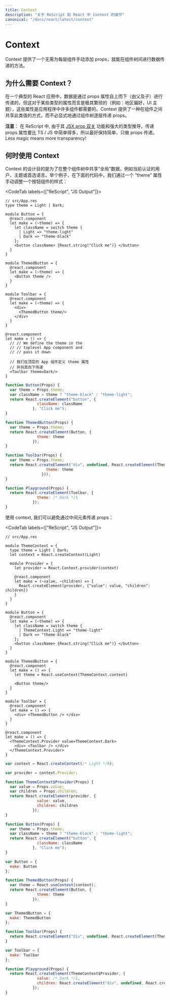 ```yaml
---
title: Context
description: "关于 ReScript 和 React 中 Context 的细节"
canonical: "/docs/react/latest/context"
---
```


# Context

<Intro>

<!-- 
Context provides a way to pass data through the component tree without having to pass props down manually at every level. 
-->

Context 提供了一个无需为每层组件手动添加 props，就能在组件树间进行数据传递的方法。

</Intro>

<!--
## Why Context?
-->

## 为什么需要 Context？

<!-- 
In a typical React application, data is passed top-down (parent to child) via props, but this can be cumbersome for certain types of props (e.g. locale preference, UI theme) that are required by many components within an application. Context provides a way to share values like these between components without having to explicitly pass a prop through every level of the tree. 
-->

在一个典型的 React 应用中，数据是通过 props 属性自上而下（由父及子）进行传递的，但这对于某些类型的属性而言是极其繁琐的（例如：地区偏好，UI 主题），这些属性是应用程序中许多组件都需要的。Context 提供了一种在组件之间共享此类值的方式，而不必显式地通过组件树逐层传递 props。


<!--
**Note:** In ReScript, passing down props is way simpler than in TS / JS due to its [JSX prop punning](/docs/manual/latest/jsx#punning) feature and strong type inference, so it's often preferrable to keep it simple and just do props passing. Less magic means more transparency!
-->

**注意**： 在 ReScript 中, 由于其 [JSX prop 双关](/docs/manual/latest/jsx#punning) 功能和强大的类型推导，传递 props 属性要比 TS / JS 中简单得多，所以最好保持简单，只做 props 传递。Less magic means more transparency!


<!-- 
## When to Use Context 
-->

## 何时使用 Context

<!-- 
Context is designed to share data that can be considered “global” for a tree of React components, such as the current authenticated user, theme, or preferred language. For example, in the code below we manually thread through a “theme” prop in order to style the Button component:
-->

Context 的设计目的是为了在整个组件树中共享“全局”数据，例如当前认证的用户、主题或首选语言。举个例子，在下面的代码中，我们通过一个 “theme” 属性手动调整一个按钮组件的样式：

<CodeTab labels={["ReScript", "JS Output"]}>

```res
// src/App.res
type theme = Light | Dark;

module Button = {
  @react.component
  let make = (~theme) => {
    let className = switch theme {
      | Light => "theme-light"
      | Dark => "theme-black"
    };
    <button className> {React.string("Click me")} </button>
  }
}

module ThemedButton = {
  @react.component
  let make = (~theme) => {
    <Button theme />
  }
}

module Toolbar = {
  @react.component
  let make = (~theme) => {
    <div>
      <ThemedButton theme/>
    </div>
  }
}

@react.component
let make = () => {
  // // We define the theme in the
  // // toplevel App component and
  // // pass it down

  // 我们在顶层的 App 组件定义 theme 属性
  // 并将其向下传递
  <Toolbar theme=Dark/>
}
```

```js
function Button(Props) {
  var theme = Props.theme;
  var className = theme ? "theme-black" : "theme-light";
  return React.createElement("button", {
              className: className
            }, "Click me");
}

function ThemedButton(Props) {
  var theme = Props.theme;
  return React.createElement(Button, {
              theme: theme
            });
}

function Toolbar(Props) {
  var theme = Props.theme;
  return React.createElement("div", undefined, React.createElement(ThemedButton, {
                  theme: theme
                }));
}

function Playground(Props) {
  return React.createElement(Toolbar, {
              theme: /* Dark */1
            });
}
```
</CodeTab>

<!--
Using context, we can avoid passing props through intermediate elements:
-->

使用 context, 我们可以避免通过中间元素传递 props：

<CodeTab labels={["ReScript", "JS Output"]}>

```res
// src/App.res

module ThemeContext = {
  type theme = Light | Dark;
  let context = React.createContext(Light)

  module Provider = {
    let provider = React.Context.provider(context)

    @react.component
    let make = (~value, ~children) => {
      React.createElement(provider, {"value": value, "children": children})
    }
  }
}

module Button = {
  @react.component
  let make = (~theme) => {
    let className = switch theme {
      | ThemeContext.Light => "theme-light"
      | Dark => "theme-black"
    };
    <button className> {React.string("Click me")} </button>
  }
}

module ThemedButton = {
  @react.component
  let make = () => {
    let theme = React.useContext(ThemeContext.context)

    <Button theme/>
  }
}

module Toolbar = {
  @react.component
  let make = () => {
    <div> <ThemedButton /> </div>
  }
}

@react.component
let make = () => {
  <ThemeContext.Provider value=ThemeContext.Dark>
    <div> <Toolbar /> </div>
  </ThemeContext.Provider>
}
```
```js
var context = React.createContext(/* Light */0);

var provider = context.Provider;

function ThemeContext$Provider(Props) {
  var value = Props.value;
  var children = Props.children;
  return React.createElement(provider, {
              value: value,
              children: children
            });
}

function Button(Props) {
  var theme = Props.theme;
  var className = theme ? "theme-black" : "theme-light";
  return React.createElement("button", {
              className: className
            }, "Click me");
}

var Button = {
  make: Button
};

function ThemedButton(Props) {
  var theme = React.useContext(context);
  return React.createElement(Button, {
              theme: theme
            });
}

var ThemedButton = {
  make: ThemedButton
};

function Toolbar(Props) {
  return React.createElement("div", undefined, React.createElement(ThemedButton, {}));
}

var Toolbar = {
  make: Toolbar
};

function Playground(Props) {
  return React.createElement(ThemeContext$Provider, {
              value: /* Dark */1,
              children: React.createElement("div", undefined, React.createElement(Toolbar, {}))
            });
}
```

</CodeTab>
